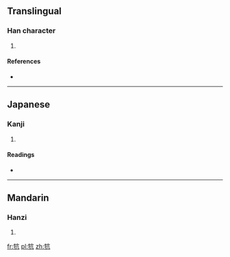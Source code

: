 ==Translingual==

===Han character===
{{Han char|rn=93|rad=牛|as=04|sn=8|four=|canj=竹手卜竹弓 (HQYHN)}}

# {{defn|Han|sort=牛04}}

====References====
* {{Han ref|kx=0699.030|dkj=19953|dj=1111.030|hdz=31806.020|uh=7268|ud=29288}}

----

==Japanese==

===Kanji===
{{ja-kanji|grade=|rs=牛04}}

# {{defn|Japanese|sort=牛04}}

====Readings====
* {{ja-readings|on=[[こう]] (kō), [[ちん]] (chin)|kun=[[おうし]] (oushi)}}

----

==Mandarin==

===Hanzi===
{{cmn-hanzi|pin=[[gāng]] ([[gang1]])|wg=kang<sup>1</sup>}}

# {{defn|Mandarin|sort=牛04}}

[[fr:牨]]
[[pl:牨]]
[[zh:牨]]